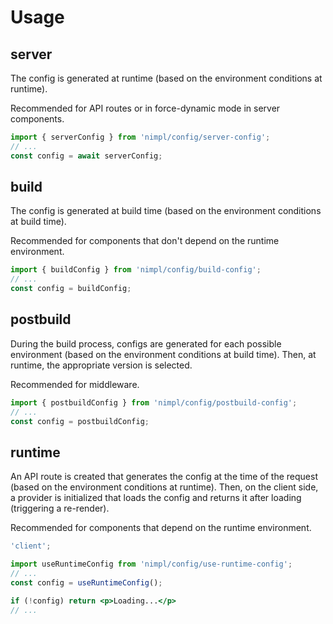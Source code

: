 # Usage

## server

The config is generated at runtime (based on the environment conditions at runtime).

Recommended for API routes or in force-dynamic mode in server components.

```jsx
import { serverConfig } from 'nimpl/config/server-config';
// ...
const config = await serverConfig;
```

## build

The config is generated at build time (based on the environment conditions at build time).

Recommended for components that don't depend on the runtime environment.

```jsx
import { buildConfig } from 'nimpl/config/build-config';
// ...
const config = buildConfig;
```

## postbuild

During the build process, configs are generated for each possible environment (based on the environment conditions at build time). Then, at runtime, the appropriate version is selected.

Recommended for middleware.

```jsx
import { postbuildConfig } from 'nimpl/config/postbuild-config';
// ...
const config = postbuildConfig;
```

## runtime

An API route is created that generates the config at the time of the request (based on the environment conditions at runtime). Then, on the client side, a provider is initialized that loads the config and returns it after loading (triggering a re-render).

Recommended for components that depend on the runtime environment.

```jsx
'client';

import useRuntimeConfig from 'nimpl/config/use-runtime-config';
// ...
const config = useRuntimeConfig();

if (!config) return <p>Loading...</p>
// ...
```